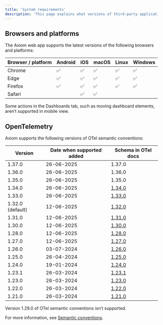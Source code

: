 ```yaml
---
title: 'System requirements'
description: 'This page explains what versions of third-party applications Axiom supports.'
---
```


## Browsers and platforms

The Axiom web app supports the latest versions of the following browsers and platforms:

| Browser / platform | Android | iOS   | macOS | Linux | Windows    |
|--------------------|---------|-------|-------|-------|------------|
| Chrome             | ✅        | ✅      | ✅      | ✅      | ✅           |
| Edge               | ✅        | ✅      | ✅      | ✅      | ✅           |
| Firefox            | ✅        | ✅      | ✅      | ✅      | ✅           |
| Safari             |           | ✅      | ✅      |        |             |

Some actions in the Dashboards tab, such as moving dashboard elements, aren’t supported in mobile view.

## OpenTelemetry

Axiom supports the following versions of OTel semantic conventions:

| Version | Date when supported added | Schema in OTel docs |
| --- | --- | --- |
| 1.37.0 | 26-06-2025 | 1.37.0 |
| 1.36.0 | 26-06-2025 | 1.36.0 |
| 1.35.0 | 26-06-2025 | 1.35.0 |
| 1.34.0 | 26-06-2025 | [1.34.0](https://github.com/open-telemetry/semantic-conventions/blob/main/schemas/1.34.0) |
| 1.33.0 | 26-06-2025 | [1.33.0](https://github.com/open-telemetry/semantic-conventions/blob/main/schemas/1.33.0) |
| 1.32.0 (default) | 12-06-2025 | [1.32.0](https://github.com/open-telemetry/semantic-conventions/blob/main/schemas/1.32.0) |
| 1.31.0 | 12-06-2025 | [1.31.0](https://github.com/open-telemetry/semantic-conventions/blob/main/schemas/1.31.0) |
| 1.30.0 | 12-06-2025 | [1.30.0](https://github.com/open-telemetry/semantic-conventions/blob/main/schemas/1.30.0) |
| 1.28.0 | 12-06-2025 | [1.28.0](https://github.com/open-telemetry/semantic-conventions/blob/main/schemas/1.28.0) |
| 1.27.0 | 12-06-2025 | [1.27.0](https://github.com/open-telemetry/semantic-conventions/blob/main/schemas/1.27.0) |
| 1.26.0 | 03-07-2024 | [1.26.0](https://github.com/open-telemetry/semantic-conventions/blob/main/schemas/1.26.0) |
| 1.25.0 | 26-04-2024 | [1.25.0](https://github.com/open-telemetry/semantic-conventions/blob/main/schemas/1.25.0) |
| 1.24.0 | 19-01-2024| [1.24.0](https://github.com/open-telemetry/semantic-conventions/blob/main/schemas/1.24.0) |
| 1.23.1 | 26-03-2024 | [1.23.1](https://github.com/open-telemetry/semantic-conventions/blob/main/schemas/1.23.1) |
| 1.23.0 | 26-03-2024 | [1.23.0](https://github.com/open-telemetry/semantic-conventions/blob/main/schemas/1.23.0) |
| 1.22.0 | 26-03-2024 | [1.22.0](https://github.com/open-telemetry/semantic-conventions/blob/main/schemas/1.22.0) |
| 1.21.0 | 26-03-2024 | [1.21.0](https://github.com/open-telemetry/semantic-conventions/blob/main/schemas/1.21.0) |

Version 1.29.0 of OTel semantic conventions isn’t supported.

For more information, see [Semantic conventions](/reference/semantic-conventions).
